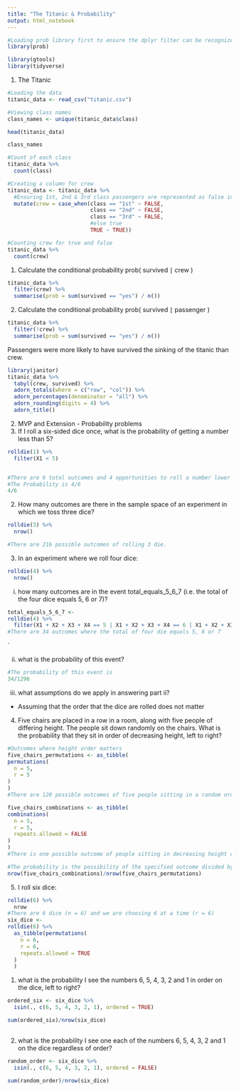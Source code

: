 ```yaml
---
title: "The Titanic & Probability"
output: html_notebook
---
```


```r
#Loading prob library first to ensure the dplyr filter can be recognized later 
library(prob)
```

```r
library(gtools)
library(tidyverse)
```

1. The Titanic

```r
#Loading the data
titanic_data <- read_csv("titanic.csv")

#Viewing class names
class_names <- unique(titanic_data$class)

head(titanic_data)

class_names
```

```r
#Count of each class
titanic_data %>%
  count(class)
```


```r
#Creating a column for crew 
titanic_data <- titanic_data %>% 
  #Ensuring 1st, 2nd & 3rd class passengers are represented as false in the crew column
  mutate(crew = case_when(class == "1st" ~ FALSE,
                          class == "2nd" ~ FALSE,
                          class == "3rd" ~ FALSE,
                          #else true
                          TRUE ~ TRUE))


```


```r
#Counting crew for true and false
titanic_data %>%
  count(crew)
```


1. Calculate the conditional probability 
prob( survived ∣ crew )

```r
titanic_data %>%
  filter(crew) %>%
  summarise(prob = sum(survived == "yes") / n())
```

2. Calculate the conditional probability 
prob( survived ∣ passenger )
```r
titanic_data %>%
  filter(!crew) %>%
  summarise(prob = sum(survived == "yes") / n())
```
Passengers were more likely to have survived the sinking of the titanic than crew.


```r
library(janitor)
titanic_data %>%
  tabyl(crew, survived) %>%
  adorn_totals(where = c("row", "col")) %>%
  adorn_percentages(denominator = "all") %>%
  adorn_rounding(digits = 4) %>%
  adorn_title()
```




2. MVP and Extension - Probability problems
1. If I roll a six-sided dice once, what is the probability of getting a number less than 5?
```r
rolldie(1) %>% 
  filter(X1 < 5)


#There are 6 total outcomes and 4 opportunities to roll a number lower than 5.
#The Probability is 4/6
4/6
```



2. How many outcomes are there in the sample space of an experiment in which we toss three dice?
```r
rolldie(3) %>% 
  nrow()

#There are 216 possible outcomes of rolling 3 die.
```

3. In an experiment where we roll four dice:

```r
rolldie(4) %>% 
  nrow()
```


i. how many outcomes are in the event total_equals_5_6_7 (i.e. the total of the four dice equals 5, 6 or 7)?
```r
total_equals_5_6_7 <- 
rolldie(4) %>% 
  filter(X1 + X2 + X3 + X4 == 5 | X1 + X2 + X3 + X4 == 6 | X1 + X2 + X3 + X4 == 7) 
#There are 34 outcomes where the total of four die equals 5, 6 or 7
```
`


ii. what is the probability of this event?
```r
#The probability of this event is 
34/1296
```


iii. what assumptions do we apply in answering part ii?
- Assuming that the order that the dice are rolled does not matter

4. Five chairs are placed in a row in a room, along with five people of differing height. The people sit down randomly on the chairs. What is the probability that they sit in order of decreasing height, left to right?

```r
#Outcomes where height order matters
five_chairs_permutations <- as_tibble(
permutations(
  n = 5,
  r = 5
)
) 
#There are 120 possible outcomes of five people sitting in a random order

five_chairs_combinations <- as_tibble(
combinations(
  n = 5,
  r = 5,
  repeats.allowed = FALSE
)
) 
#There is one possible outcome of people sitting in decreasing height order

#The probability is the possibility of the specified outcome divided by the total number of all possible outcomes (1/120)
nrow(five_chairs_combinations)/nrow(five_chairs_permutations)

```

5. I roll six dice:

```r
rolldie(6) %>% 
  nrow
#There are 6 dice (n = 6) and we are choosing 6 at a time (r = 6)
six_dice <- 
rolldie(6) %>% 
  as_tibble(permutations(
    n = 6,
    r = 6,
    repeats.allowed = TRUE
  )
  ) 
```


1. what is the probability I see the numbers 6, 5, 4, 3, 2 and 1 in order on the dice, left to right?
```r
ordered_six <- six_dice %>% 
  isin(., c(6, 5, 4, 3, 2, 1), ordered = TRUE) 

sum(ordered_six)/nrow(six_dice)
  
```


2. what is the probability I see one each of the numbers 6, 5, 4, 3, 2 and 1 on the dice regardless of order?

```r
random_order <- six_dice %>% 
  isin(., c(6, 5, 4, 3, 2, 1), ordered = FALSE) 

sum(random_order)/nrow(six_dice)
```

